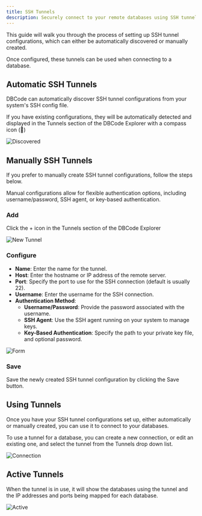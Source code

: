 ```yaml
---
title: SSH Tunnels
description: Securely connect to your remote databases using SSH tunnels.
---
```


This guide will walk you through the process of setting up SSH tunnel configurations, which can either be automatically discovered or manually created. 

Once configured, these tunnels can be used when connecting to a database.

## Automatic SSH Tunnels

DBCode can automatically discover SSH tunnel configurations from your system's SSH config file. 

If you have existing configurations, they will be automatically detected and displayed in the Tunnels section of the DBCode Explorer with a compass icon (🧭)

![Discovered](./discovered.png)

## Manually SSH Tunnels

If you prefer to manually create SSH tunnel configurations, follow the steps below. 

Manual configurations allow for flexible authentication options, including username/password, SSH agent, or key-based authentication.

### Add
Click the + icon in the Tunnels section of the DBCode Explorer

![New Tunnel](./new.png)

### Configure
- **Name**: Enter the name for the tunnel.
- **Host**: Enter the hostname or IP address of the remote server.
- **Port**: Specify the port to use for the SSH connection (default is usually 22).
- **Username**: Enter the username for the SSH connection.
- **Authentication Method**:
	- **Username/Password**: Provide the password associated with the username.
	- **SSH Agent**: Use the SSH agent running on your system to manage keys.
	- **Key-Based Authentication**: Specify the path to your private key file, and optional password.

![Form](./form.png)

### Save

Save the newly created SSH tunnel configuration by clicking the Save button.

## Using Tunnels

Once you have your SSH tunnel configurations set up, either automatically or manually created, you can use it to connect to your databases. 

To use a tunnel for a database, you can create a new connection, or edit an existing one, and select the tunnel from the Tunnels drop down list. 

![Connection](./connection.png)

## Active Tunnels

When the tunnel is in use, it will show the databases using the tunnel and the IP addresses and ports being mapped for each database.

![Active](./active.png)